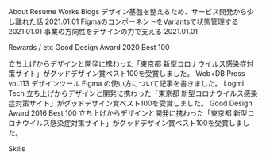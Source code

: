 
<Profile src={ProfileImage} />

<Heading icon="user">About</Heading>
<Heading icon="paper">Resume</Heading>
<Heading icon="book">Works</Heading>
<Heading icon="edit">Blogs</Heading>
<TitleLink href="#">
  デザイン基盤を整えるため、サービス開発から少し離れた話
</TitleLink>
<Date>2021.01.01</Date>
<TitleLink href="#">FigmaのコンポーネントをVariantsで状態管理する</TitleLink>
<Date mb={4}>2021.01.01</Date>
<TitleLink href="#">事業の方向性をデザインの力で支える</TitleLink>
<Date>2021.01.01</Date>

<Heading icon="star">Rewards / etc</Heading>
<TitleLink href="https://www.g-mark.org/award/describe/51112">
  Good Design Award 2020 Best 100
</TitleLink>
<Caption mb={4}>
  立ち上げからデザインと開発に携わった「東京都
  新型コロナウイルス感染症対策サイト」がグッドデザイン賞ベスト100を受賞しました。
</Caption>
<TitleLink href="https://gihyo.jp/magazine/wdpress/archive/2019/vol113">
  Web+DB Press vol.113
</TitleLink>
<Caption mb={4}>
  デザインツール Figma の使い方について記事を書きました。
</Caption>
<TitleLink href="https://logmi.jp/tech/articles/321090">Logmi Tech</TitleLink>
<Caption mb={4}>
  立ち上げからデザインと開発に携わった「東京都
  新型コロナウイルス感染症対策サイト」がグッドデザイン賞ベスト100を受賞しました。
</Caption>
<TitleLink href="https://www.g-mark.org/award/describe/43755">
  Good Design Award 2016 Best 100
</TitleLink>
<Caption>
  立ち上げからデザインと開発に携わった「東京都
  新型コロナウイルス感染症対策サイト」がグッドデザイン賞ベスト100を受賞しました。
</Caption>

<Heading icon="heart">Skills</Heading>
<Flex m="-12px -12px 60px 0" flexWrap="wrap">
  <Tag name="TypeScript" />
  <Tag name="React" />
  <Tag name="UI Design" />
  <Tag name="Figma" />
  <Tag name="Next.js" />
  <Tag name="Gatsby" />
  <Tag name="Jest" />
  <Tag name="Firebase" />
  <Tag name="a11y" />
  <Tag name="Ruby on Rails" />
  <Tag name="HTML/CSS" />
</Flex>
